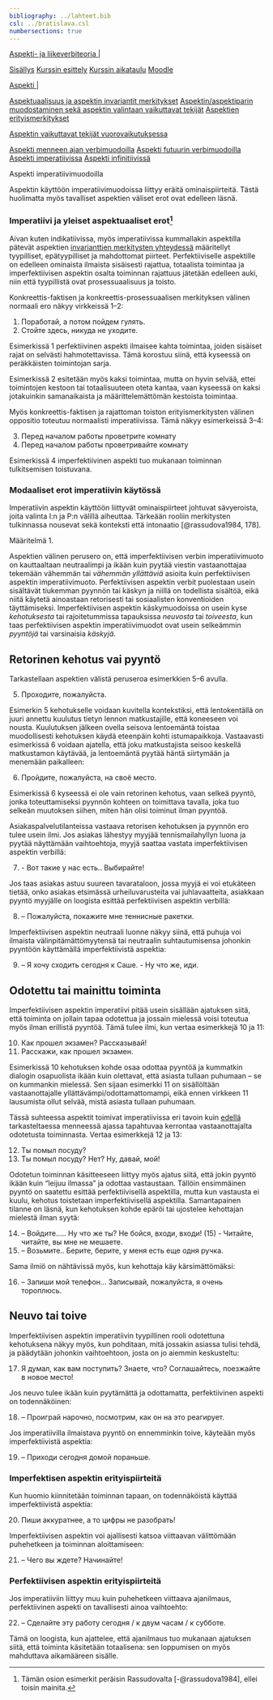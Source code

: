 ```yaml
---
bibliography: ../lahteet.bib
csl: ../bratislava.csl
numbersections: true
---
```



<article id='topbar'>

<a href='javascript:void(0)' id='menu1' class='menulauncher' >Aspekti- ja liikeverbiteoria |</a>
<div class='invisible menubox' id='menu1box'>
<a href='../index.html'>Sisällys</a>
<a href='kurssin_esittely.html'>Kurssin esittely</a>
<a href='kurssin_aikataulu.html'>Kurssin aikataulu</a>
<a href='https://learning2.uta.fi/course/view.php?id=7339'>Moodle</a>
</div>

<a href='javascript:void(0)' id='menu2' class='menulauncher' >Aspekti |</a>
<div class='invisible menubox' id='menu2box'>
<a href='invariantit_merkitykset.html'>Aspektuaalisuus ja aspektin invariantit merkitykset</a>
<a href='aspektin_muodostus.html'>Aspektin/aspektiparin muodostaminen sekä aspektin valintaan vaikuttavat tekijät</a>
<a href='erityismerkitykset.html'>Aspektien erityismerkitykset</a>
</div>

<a href='javascript:void(0)' id='menu3' class='menulauncher' >Aspektin vaikuttavat tekijät vuorovaikutuksessa</a>
<div class='invisible menubox' id='menu3box'>
<a href='aspekti_menneen_ajan_verbimuodoilla.html'>Aspekti menneen ajan verbimuodoilla</a>
<a href='aspekti_futuurisilla_verbimuodoilla.html'>Aspekti futuurin verbimuodoilla</a>
<a href='imperatiivi.html'>Aspekti imperatiivissa</a>
<a href='infinitiivi.html'>Aspekti infinitiivissä</a>
</div>

<script>
function showmenu(obj) {

    // .position() uses position relative to the offset parent, 
    var pos = $(obj).position();

    // .outerWidth() takes into account border and padding.
    var width = $(obj).outerWidth();
    var height = $(obj).outerHeight();
    var menuid = "#" + $(obj).attr('id') + 'box';

    //show the menu directly over the placeholder
    $(menuid).css({
        position: "absolute",
        top: pos.top + height + "px",
        left: (pos.left) + "px"
    }).show();
    
}

$('.menulauncher').hover(function(event) {showmenu(this); });
$('.menubox').mouseleave(function(event) {$('.menubox').hide();});

</script>

</article>

<article class='container'>

<section class='main'>

<p class='header'>Aspekti imperatiivimuodoilla</p>


Aspektin käyttöön imperatiivimuodoissa liittyy eräitä ominaispiirteitä. Tästä
huolimatta myös tavalliset aspektien väliset erot ovat edelleen läsnä.

# Imperatiivi ja yleiset aspektuaaliset erot[^rassudova]

Aivan kuten indikatiivissa, myös imperatiivissa kummallakin aspektilla pätevät
aspektien [invarianttien merkitysten yhteydessä](invariantit_merkitykset.html#monis-maar)
määritellyt tyypilliset, epätyypilliset ja mahdottomat piirteet.
Perfektiiviselle aspektille on edelleen ominaista ilmaista sisäisesti rajattua,
totaalista toimintaa ja imperfektiivisen aspektin osalta toiminnan rajattuus
jätetään edelleen auki, niin että tyypillistä ovat prosessuaalisuus ja toisto.

[^rassudova]: Tämän osion esimerkit peräisin Rassudovalta [-@rassudova1984],
ellei toisin mainita.

Konkreettis-faktisen ja konkreettis-prosessuaalisen merkityksen
välinen normaali ero näkyy virkkeissä @ee_kfmkpm1--@ee_kfmkpm2:

(@ee_kfmkpm1) Поработай, а потом пойдем гулять.
(@ee_kfmkpm2) Стойте здесь, никуда не уходите.

Esimerkissä @ee_kfmkpm1 perfektiivinen aspekti ilmaisee kahta toimintaa, joiden
sisäiset rajat on selvästi hahmotettavissa. Tämä korostuu siinä, että kyseessä
on peräkkäisten toimintojan sarja. 

Esimerkissä @ee_kfmkpm2 esitetään myös kaksi toimintaa, mutta on hyvin selvää,
ettei toimintojen kestoon tai totaalisuuteen oteta kantaa, vaan kyseessä on
kaksi jotakuinkin samanaikaista ja määrittelemättömän kestoista toimintaa.

Myös konkreettis-faktisen ja rajattoman toiston erityismerkitysten välinen
oppositio toteutuu normaalisti imperatiivissa. Tämä näkyy esimerkeissä
@ee_kfmrt1--@ee_kfmrt2:

(@ee_kfmrt1) Перед началом работы проветрите комнату
(@ee_kfmrt2) Перед началом работы проветривайте комнату

Esimerkissä @ee_kfmrt2 imperfektiivinen aspekti tuo mukanaan toiminnan
tulkitsemisen toistuvana.

# Modaaliset erot imperatiivin käytössä

Imperatiivin aspektin käyttöön liittyvät ominaispiirteet johtuvat sävyeroista,
joita valinta I:n ja P:n välillä aiheuttaa. Tärkeään rooliin merkitysten
tulkinnassa nousevat sekä konteksti että intonaatio [@rassudova1984, 178].

<div class='definition'>
<div class='defheader'>Määritelmä 1.</div> 
Aspektien välinen perusero on, että imperfektiivisen verbin imperatiivimuoto on
kauttaaltaan neutraalimpi ja ikään kuin pyytää viestin vastaanottajaa tekemään
vähemmän tai *vähemmän yllättäviä* asioita kuin perfektiivisen aspektin
imperatiivimuoto. Perfektiivisen aspektin verbit puolestaan usein sisältävät
tiukemman pyynnön tai käskyn ja niillä on todellista sisältöä, eikä niitä
käytetä ainoastaan retorisesti tai sosiaalisten konventioiden täyttämiseksi.
Imperfektiivisen aspektin käskymuodoissa on usein kyse *kehotuksesta* tai
rajoitetummissa tapauksissa *neuvosta* tai *toiveesta*, kun taas perfektiivisen
aspektin imperatiivimuodot ovat usein selkeämmin *pyyntöjä* tai varsinaisia
*käskyjä*.
</div>

## Retorinen kehotus vai pyyntö

Tarkastellaan aspektien  välistä peruseroa esimerkkien @ee_lento1I--@ee_lentoP
avulla.

(@ee_lento1I) Проходите, пожалуйста. 

Esimerkin @ee_lento1I kehotukselle voidaan kuvitella kontekstiksi, että
lentokentällä on juuri annettu kuulutus tietyn lennon matkustajille, että
koneeseen voi nousta. Kuulutuksen jälkeen ovella seisova lentoemäntä toistaa
muodollisesti kehotuksen käydä eteenpäin kohti istumapaikkoja. Vastaavasti
esimerkissä @ee_lentoP voidaan ajatella, että joku matkustajista seisoo keskellä
matkustamon käytävää, ja lentoemäntä pyytää häntä siirtymään ja menemään
paikalleen:

(@ee_lentoP) Пройдите, пожалуйста, на своё место.

Esimerkissä @ee_lentoP kyseessä ei ole vain retorinen kehotus, vaan selkeä
pyyntö, jonka toteuttamiseksi pyynnön kohteen on toimittava tavalla,
joka tuo selkeän muutoksen siihen, miten hän olisi toiminut ilman pyyntöä.

Asiakaspalvelutilanteissa vastaava retorisen kehotuksen ja pyynnön ero tulee
usein ilmi. Jos asiakas lähestyy myyjää tennismailahyllyn luona ja pyytää
näyttämään vaihtoehtoja, myyjä saattaa vastata imperfektiivisen aspektin
verbillä:

(@ee_valitse) ­- Вот такие у нас есть.. Выбирайте!

Jos taas asiakas astuu suureen tavarataloon, jossa myyjä ei voi etukäteen
tietää, onko asiakas etsimässä urheiluvarusteita vai juhlavaatteita, asiakkaan
pyyntö myyjälle on loogista esittää perfektiivisen aspektin verbillä:

(@ee_tennis) -- Пожалуйста, покажите мне теннисные ракетки.

Imperfektiivisen aspektin neutraali luonne näkyy siinä, että puhuja voi ilmaista
välinpitämättömyytensä tai neutraalin suhtautumisensa johonkin pyyntöön
käyttämällä imperfektiivistä aspektia:

(@ee_eivalia) -- Я хочу сходить сегодня к Саше. - Ну что же, <span class='r'>иди.</span>


## Odotettu tai mainittu toiminta

Imperfektiivisen aspektin imperatiivi pitää usein sisällään ajatuksen siitä,
että toiminta on jollain tapaa odotettua ja jossain mielessä voisi toteutua myös
ilman erillistä pyyntöä. Tämä tulee ilmi, kun vertaa esimerkkejä @ee_odotI ja
@ee_odotP:

(@ee_odotI) Как прошел экзамен? Рассказывай!
(@ee_odotP) Расскажи, как прошел экзамен.

Esimerkissä @ee_odotI kehotuksen kohde osaa odottaa pyyntöä ja kummatkin
dialogin osapuolista ikään kuin olettavat, että asiasta tullaan puhumaan -- se on
kummankin mielessä. Sen sijaan esimerkki @ee_odotP on sisällöltään
vastaanottajalle yllättävämpi/odottamattomampi, eikä ennen virkkeen @ee_odotP
lausumista ollut selvää, mistä asiasta tullaan puhumaan.

Tässä suhteessa aspektit toimivat imperatiivissa eri tavoin kuin
[edellä](aspekti_menneen_ajan_verbimuodoilla.html#odotettusuor)
tarkasteltaessa menneessä ajassa tapahtuvaa kerrontaa vastaanottajalta
odotetusta toiminnasta. Vertaa esimerkkejä @ee_mennyt_odotettutoim_imp ja
@ee_mennyt_odotettutoim_imp2:

(@ee_mennyt_odotettutoim_imp) Ты помыл посуду?
(@ee_mennyt_odotettutoim_imp2) Ты помыл посуду? Нет? Ну, давай, <span class='r'>мой</span>!

Odotetun toiminnan käsitteeseen liittyy myös ajatus siitä, että jokin pyyntö
ikään kuin "leijuu ilmassa" ja odottaa vastaustaan. Tällöin ensimmäinen pyyntö
on saatettu esittää perfektiivisellä aspektilla, mutta kun vastausta ei kuulu,
kehotus toistetaan imperfektiivisellä aspektilla. Samantapainen tilanne on
läsnä, kun kehotuksen kohde epäröi tai ujostelee kehottajan mielestä ilman
syytä:

(@ee_sisaan) -- <span class='r'>Войдите.....</span> Ну что же ты? Не бойся, <span class='r'>входи</span>, входи! (@ee_lue) - Читайте, читайте, вы мне не мешаете.
(@ee_lue) -- Возьмите.. Берите, берите, у меня есть еще одня ручка.

Sama ilmiö on nähtävissä myös, kun kehottaja käy
kärsimättömäksi:

(@ee_kirjoita) -- <span class='r'>Запиши</span> мой телефон... <span class='r'>Записывай</span>, пожалуйста, я очень тороплюсь.


## Neuvo tai toive

Imperfektiivisen aspektin imperatiivin tyypillinen rooli odotettuna kehotuksena
näkyy myös, kun pohditaan, mitä jossakin asiassa tulisi tehdä, ja päädytään
johonkin vaihtoehtoon, josta on jo aiemmin keskusteltu:

(@ee_neuvo) Я думал, как вам поступить? Знаете, что? 
<span class='r'>Соглашайтесь</span>, поезжайте в новое место! 

Jos neuvo tulee ikään kuin pyytämättä ja odottamatta, perfektiivinen aspekti on
todennäköinen:

(@ee_neuvoP) -- Проиграй нарочно, посмотрим, как он на это реагирует.

Jos imperatiivilla ilmaistava pyyntö on ennemminkin toive, käyteään myös
imperfektiivistä aspektia:

(@ee_toive) -- Приходи сегодня домой пораньше.

# Imperfektisen aspektin erityispiirteitä

Kun huomio kiinnitetään toiminnan tapaan, on todennäköistä käyttää
imperfektiivistä aspektia:

(@ee_tapa) Пиши аккуратнее, а то цифры не разобрать!

Imperfektiivisen aspektin voi ajallisesti katsoa viittaavan välittömään
puhehetkeen ja toiminnan aloittamiseen:

(@ee_valiton) -- Чего вы ждете? Начинайте!
		
# Perfektiivisen aspektin erityispiirteitä

Jos imperatiiviin liittyy muu kuin puhehetkeen viittaava ajanilmaus,
perfektiivinen aspekti on tavallisesti ainoa vaihtoehto:

(@ee_ajanilmaus) -- Сделайте эту работу сегодня / к двум часам / к субботе.
		
Tämä on loogista, kun ajattelee, että ajanilmaus tuo mukanaan ajatuksen siitä,
että toiminta käsitetään totaalisena: sen loppumisen on myös mahduttava
aikamääreen sisälle.

</section>
</article>

